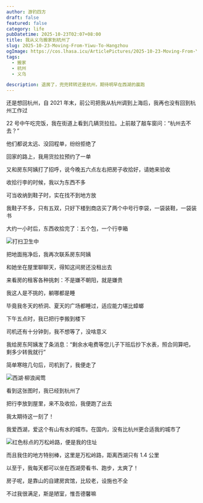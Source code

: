 ```yaml
---
author: 游钓四方
draft: false
featured: false
category: life
pubDatetime: 2025-10-23T02:07+08:00
title: 我从义乌搬家到杭州了
slug: 2025-10-23-Moving-From-Yiwu-To-Hangzhou
ogImage: https://cos.lhasa.icu/ArticlePictures/2025-10-23-Moving-From-Yiwu-To-Hangzhou/20251023004612_478_266.jpg
tags:
  - 搬家
  - 杭州
  - 义乌

description: 退房了，兜兜转转还是杭州，期待明早在西湖的晨跑
---
```



还是想回杭州，自 2021 年末，前公司把我从杭州调到上海后，我再也没有回到杭州工作过

22 号中午吃完饭，我在街道上看到几辆货拉拉。上前敲了敲车窗问：“杭州去不去？”

他们都说太远、没回程单，纷纷拒绝了

回家的路上，我用货拉拉预约了一单

又和房东阿姨打了招呼，说今晚五六点左右把房子收拾好，请她来验收

收拾行李的时候，我以为东西不多

可当收纳到鞋子时，实在找不到地方放

我鞋子不多，只有五双，只好下楼到商店买了两个中号行李袋，一袋装鞋，一袋装书

大约一小时后，东西收拾完了：五个包，一个行李箱

<Img 
  src="20251023004610_477_266.jpg"
  alt="打扫卫生中"
/>

把地面拖净后，我再次联系房东阿姨

和她坐在屋里聊聊天，得知这间房还没租出去

来看房的租客各种挑刺：不是嫌不朝阳，就是嫌贵

我这人是不挑的，躺哪都是睡

毕竟我冬天的桥洞、夏天的广场都睡过，适应能力堪比蟑螂

下午五点时，我已把行李搬到楼下

司机还有十分钟到，我不想等了，没啥意义

我给房东阿姨发了条消息：“剩余水电费等您儿子下班后抄下水表，照合同算吧，剩多少转我就行”

简单寒暄几句后，司机到了，我便走了

<Img 
  src="20251023004612_478_266.jpg"
  alt="西湖·柳浪闻莺"
/>

看到这张图时，我已经到杭州了

把行李放到屋里，来不及收拾，我便跑了出去

我太期待这一刻了！

我爱西湖，爱这个有山有水的城市。在国内，没有比杭州更合适我的城市了

<Img 
  src="2025-10-23_01-44-53.png"
  alt="红色标点的万松岭路，便是我的住址"
/>

而且我住的地方特别棒，这里是万松岭路，距离西湖只有 1.4 公里

以至于，我每天都可以坐在西湖旁看书、跑步，太爽了！

房子呢，是靠山的自建房宾馆，比较老，设施也不全

不过我很满足，斯是陋室，惟吾德馨嘛